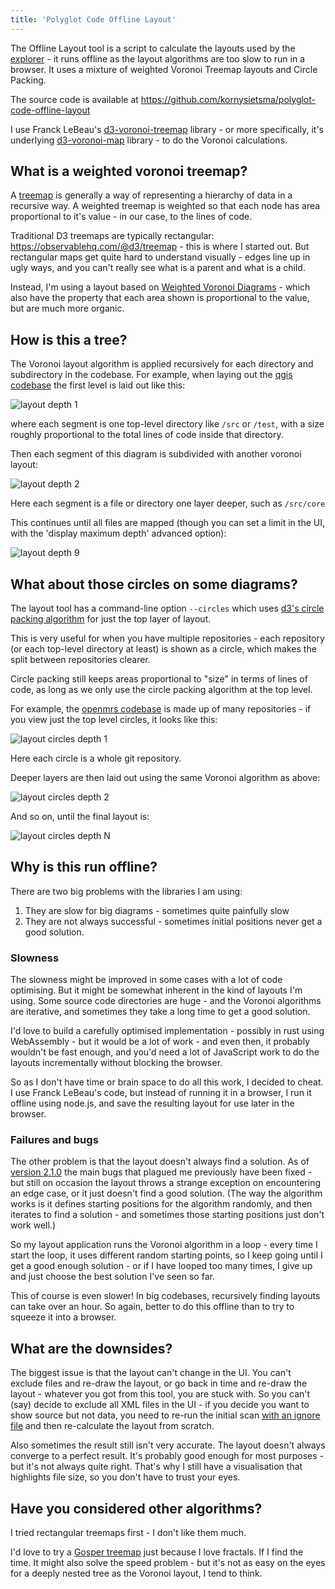```yaml
---
title: 'Polyglot Code Offline Layout'
---
```


The Offline Layout tool is a script to calculate the layouts used by the [explorer](/tools/explorer/description) - it runs offline as the layout algorithms are too slow to run in a browser.  It uses a mixture of weighted Voronoi Treemap layouts and Circle Packing.

The source code is available at <https://github.com/kornysietsma/polyglot-code-offline-layout>

I use Franck LeBeau's [d3-voronoi-treemap](https://github.com/Kcnarf/d3-voronoi-treemap) library - or more specifically, it's underlying [d3-voronoi-map](https://github.com/Kcnarf/d3-voronoi-map) library - to do the Voronoi calculations.

## What is a weighted voronoi treemap?

A [treemap](https://en.wikipedia.org/wiki/Treemapping) is generally a way of representing a hierarchy of data in a recursive way.  A weighted treemap is weighted so that each node has area proportional to it's value - in our case, to the lines of code.

Traditional D3 treemaps are typically rectangular: <https://observablehq.com/@d3/treemap> - this is where I started out.  But rectangular maps get quite hard to understand visually - edges line up in ugly ways, and you can't really see what is a parent and what is a child.

Instead, I'm using a layout based on [Weighted Voronoi Diagrams](https://en.wikipedia.org/wiki/Weighted_Voronoi_diagram) - which also have the property that each area shown is proportional to the value, but are much more organic.

## How is this a tree?

The Voronoi layout algorithm is applied recursively for each directory and subdirectory in the codebase.  For example, when laying out the [qgis codebase](http://polyglot-code-explorer.s3-website.eu-west-2.amazonaws.com/) the first level is laid out like this:

![layout depth 1](../../images/layouts/voronoi_1level.png)

where each segment is one top-level directory like `/src` or `/test`, with a size roughly proportional to the total lines of code inside that directory.

Then each segment of this diagram is subdivided with another voronoi layout:

![layout depth 2](../../images/layouts/voronoi_2level.png)

Here each segment is a file or directory one layer deeper, such as `/src/core`

This continues until all files are mapped (though you can set a limit in the UI, with the 'display maximum depth' advanced option):

![layout depth 9](../../images/layouts/voronoi_9level.png)

## What about those circles on some diagrams?

The layout tool has a command-line option `--circles` which uses [d3's circle packing algorithm](https://observablehq.com/@d3/circle-packing) for just the top layer of layout.

This is very useful for when you have multiple repositories - each repository (or each top-level directory at least) is shown as a circle, which makes the split between repositories clearer.

Circle packing still keeps areas proportional to "size" in terms of lines of code, as long as we only use the circle packing algorithm at the top level.

For example, the [openmrs codebase](http://polyglot-code-explorer-openmrs.s3-website.eu-west-2.amazonaws.com/) is made up of many repositories - if you view just the top level circles, it looks like this:

![layout circles depth 1](../../images/layouts/circles_1level.png)

Here each circle is a whole git repository.

Deeper layers are then laid out using the same Voronoi algorithm as above:

![layout circles depth 2](../../images/layouts/circles_2level.png)

And so on, until the final layout is:

![layout circles depth N](../../images/layouts/circles_nlevel.png)

## Why is this run offline?

There are two big problems with the libraries I am using:

1. They are slow for big diagrams - sometimes quite painfully slow
2. They are not always successful - sometimes initial positions never get a good solution.

### Slowness

The slowness might be improved in some cases with a lot of code optimising.  But it might be somewhat inherent in the kind of layouts I'm using.  Some source code directories are huge - and the Voronoi algorithms are iterative, and sometimes they take a long time to get a good solution.

I'd love to build a carefully optimised implementation - possibly in rust using WebAssembly - but it would be a lot of work - and even then, it probably wouldn't be fast enough, and you'd need a lot of JavaScript work to do the layouts incrementally without blocking the browser.

So as I don't have time or brain space to do all this work, I decided to cheat.  I use Franck LeBeau's code, but instead of running it in a browser, I run it offline using node.js, and save the resulting layout for use later in the browser.

### Failures and bugs

The other problem is that the layout doesn't always find a solution.  As of [version 2.1.0](https://github.com/Kcnarf/d3-voronoi-map/releases/tag/v2.1.0) the main bugs that plagued me previously have been fixed - but still on occasion the layout throws a strange exception on encountering an edge case, or it just doesn't find a good solution.  (The way the algorithm works is it defines starting positions for the algorithm randomly, and then iterates to find a solution - and sometimes those starting positions just don't work well.)

So my layout application runs the Voronoi algorithm in a loop - every time I start the loop, it uses different random starting points, so I keep going until I get a good enough solution - or if I have looped too many times, I give up and just choose the best solution I've seen so far.

This of course is even slower!  In big codebases, recursively finding layouts can take over an hour.  So again, better to do this offline than to try to squeeze it into a browser.

## What are the downsides?

The biggest issue is that the layout can't change in the UI.  You can't exclude files and re-draw the layout, or go back in time and re-draw the layout - whatever you got from this tool, you are stuck with.  So you can't (say) decide to exclude all XML files in the UI - if you decide you want to show source but not data, you need to re-run the initial scan [with an ignore file](/tools/scanner/howto#ignoring-files) and then re-calculate the layout from scratch.

Also sometimes the result still isn't very accurate.  The layout doesn't always converge to a perfect result.  It's probably good enough for most purposes - but it's not always quite right.  That's why I still have a visualisation that highlights file size, so you don't have to trust your eyes.

## Have you considered other algorithms?

I tried rectangular treemaps first - I don't like them much.

I'd love to try a [Gosper treemap](https://blockbuilder.org/nitaku/8787855) just because I love fractals.  If I find the time.  It might also solve the speed problem - but it's not as easy on the eyes for a deeply nested tree as the Voronoi layout, I tend to think.
